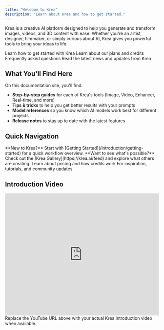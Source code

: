 ```yaml
---
title: "Welcome to Krea"
description: "Learn about Krea and how to get started."
---
```


Krea is a creative AI platform designed to help you generate and transform images, videos, and 3D content with ease. Whether you're an artist, designer, filmmaker, or simply curious about AI, Krea gives you powerful tools to bring your ideas to life.

<div className="grid grid-cols-1 md:grid-cols-2 gap-4">
  <Card title="Getting Started" icon="book-open-cover" href="/introduction/getting-started">
    Learn how to get started with Krea
  </Card>

  <Card title="Plans & Credits" icon="credit-card" href="/features/realtime">
    Learn about our plans and credits
  </Card>

  <Card title="FAQs" icon="circle-question" href="/features/enhancer">
    Frequently asked questions
  </Card>

  <Card title="Blog" icon="newspaper" href="https://krea.ai/blog">
    Read the latest news and updates from Krea
  </Card>
</div>

## What You'll Find Here

On this documentation site, you'll find:

- **Step-by-step guides** for each of Krea's tools (Image, Video, Enhancer, Real-time, and more)
- **Tips & tricks** to help you get better results with your prompts
- **Model references** so you know which AI models work best for different projects
- **Release notes** to stay up to date with the latest features

## Quick Navigation

<Info>
**New to Krea?** Start with [Getting Started](/introduction/getting-started) for a quick workflow overview.
</Info>

<Tip>
**Want to see what's possible?** Check out the [Krea Gallery](https://krea.ai/feed) and explore what others are creating.
</Tip>

<Card title="Plans & Credits" icon="credit-card" href="/introduction/plans-and-credits">
  Learn about pricing and how credits work
</Card>

<Card title="Krea Blog" icon="newspaper" href="https://krea.ai/blog">
  For inspiration, tutorials, and community updates
</Card>

## Introduction Video

<iframe
  width="100%"
  height="400"
  src="https://www.youtube.com/embed/dQw4w9WgXcQ"
  title="Intro to Krea"
  frameBorder="0"
  allow="accelerometer; autoplay; clipboard-write; encrypted-media; gyroscope; picture-in-picture"
  allowFullScreen
></iframe>

<Note>
Replace the YouTube URL above with your actual Krea introduction video when available.
</Note>
